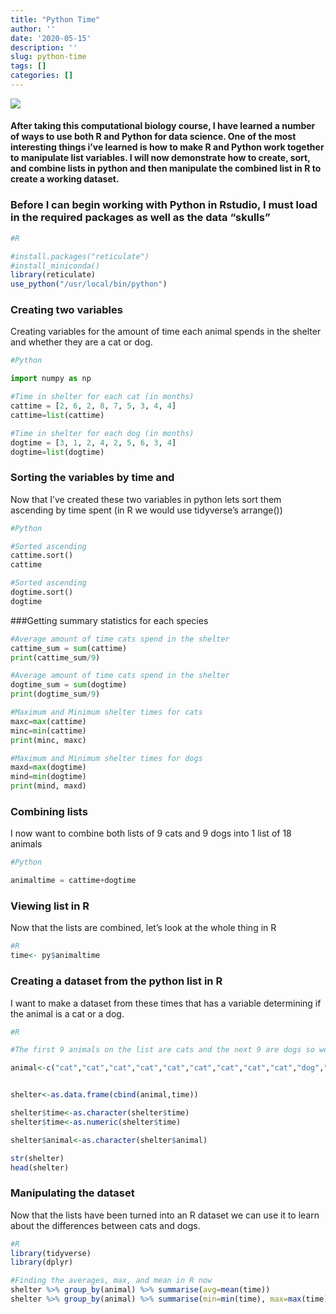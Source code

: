 ```yaml
---
title: "Python Time"
author: ''
date: '2020-05-15'
description: ''
slug: python-time
tags: []
categories: []
---
```

![](static/blog/2020-05-15-python-time_files/dogcat.png)

#### After taking this computational biology course, I have learned a number of ways to use both R and Python for data science. One of the most interesting things i've learned is how to make R and Python work together to manipulate list variables. I will now demonstrate how to create, sort, and combine lists in python and then manipulate the combined list in R to create a working dataset.

### Before I can begin working with Python in Rstudio, I must load in the required packages as well as the data "skulls"
```r
#R

#install.packages("reticulate")
#install_miniconda()
library(reticulate)
use_python("/usr/local/bin/python")
```

### Creating two variables
Creating variables for the amount of time each animal spends in the shelter and whether they are a cat or dog.
```python
#Python

import numpy as np

#Time in shelter for each cat (in months)
cattime = [2, 6, 2, 8, 7, 5, 3, 4, 4]
cattime=list(cattime)

#Time in shelter for each dog (in months)
dogtime = [3, 1, 2, 4, 2, 5, 6, 3, 4]
dogtime=list(dogtime)
```

### Sorting the variables by time and
Now that I've created these two variables in python lets sort them ascending by time spent (in R we would use tidyverse's arrange())
```python
#Python

#Sorted ascending
cattime.sort()
cattime

#Sorted ascending
dogtime.sort()
dogtime
```

###Getting summary statistics for each species
```python
#Average amount of time cats spend in the shelter
cattime_sum = sum(cattime)
print(cattime_sum/9)

#Average amount of time cats spend in the shelter
dogtime_sum = sum(dogtime)
print(dogtime_sum/9)

#Maximum and Minimum shelter times for cats
maxc=max(cattime)
minc=min(cattime)
print(minc, maxc)

#Maximum and Minimum shelter times for dogs
maxd=max(dogtime)
mind=min(dogtime)
print(mind, maxd)
```

### Combining lists

I now want to combine both lists of 9 cats and 9 dogs into 1 list of 18 animals
```python
#Python

animaltime = cattime+dogtime
```

### Viewing list in R
Now that the lists are combined, let's look at the whole thing in R
```r
#R
time<- py$animaltime

```

### Creating a dataset from the python list in R
I want to make a dataset from these times that has a variable determining if the animal is a cat or a dog.
```r
#R

#The first 9 animals on the list are cats and the next 9 are dogs so we can make a list with 9 cats and 9 dogs and then cbind it to our time list

animal<-c("cat","cat","cat","cat","cat","cat","cat","cat","cat","dog","dog","dog","dog","dog","dog","dog","dog","dog")


shelter<-as.data.frame(cbind(animal,time))

shelter$time<-as.character(shelter$time)
shelter$time<-as.numeric(shelter$time)

shelter$animal<-as.character(shelter$animal)

str(shelter)
head(shelter)
```

### Manipulating the dataset
Now that the lists have been turned into an R dataset we can use it to learn about the differences between cats and dogs.

```r
#R
library(tidyverse)
library(dplyr)

#Finding the averages, max, and mean in R now
shelter %>% group_by(animal) %>% summarise(avg=mean(time))
shelter %>% group_by(animal) %>% summarise(min=min(time), max=max(time))

```
















